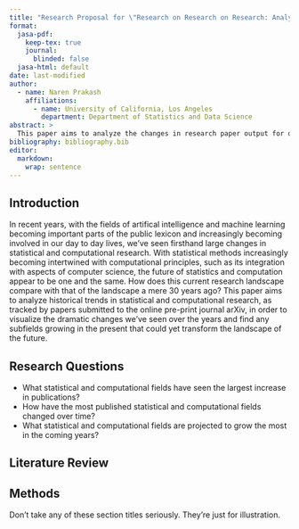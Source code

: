 ```yaml
---
title: "Research Proposal for \"Research on Research on Research: Analyzing historical trends in statistical and computational research\""
format:
  jasa-pdf:
    keep-tex: true  
    journal:
      blinded: false
  jasa-html: default
date: last-modified
author:
  - name: Naren Prakash
    affiliations:
      - name: University of California, Los Angeles
        department: Department of Statistics and Data Science
abstract: >
  This paper aims to analyze the changes in research paper output for different statistical and computational fields over the time period from 1993 to 2024. The research papers used for this analysis are sourced from the pre-print journal arXiv.
bibliography: bibliography.bib  
editor: 
  markdown: 
    wrap: sentence
---
```


## Introduction {#sec-intro}

In recent years, with the fields of artifical intelligence and machine learning becoming important parts of the public lexicon and increasingly becoming involved in our day to day lives, we've seen firsthand large changes in statistical and computational research. With statistical methods increasingly becoming intertwined with computational principles, such as its integration with aspects of computer science, the future of statistics and computation appear to be one and the same. How does this current research landscape compare with that of the landscape a mere 30 years ago? This paper aims to analyze historical trends in statistical and computational research, as tracked by papers submitted to the online pre-print journal arXiv, in order to visualize the dramatic changes we've seen over the years and find any subfields growing in the present that could yet transform the landscape of the future.

## Research Questions {#sec-questions}
- What statistical and computational fields have seen the largest increase in publications?
- How have the most published statistical and computational fields changed over time?
- What statistical and computational fields are projected to grow the most in the coming years?

## Literature Review {#lit-review}



## Methods {#sec-meth}

Don't take any of these section titles seriously.
They're just for illustration.





